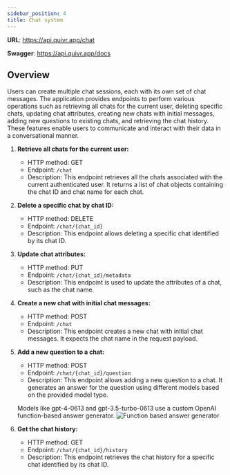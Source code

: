 ---
sidebar_position: 4
title: Chat system
---

**URL**: https://api.quivr.app/chat

**Swagger**: https://api.quivr.app/docs

## Overview

Users can create multiple chat sessions, each with its own set of chat messages. The application provides endpoints to perform various operations such as retrieving all chats for the current user, deleting specific chats, updating chat attributes, creating new chats with initial messages, adding new questions to existing chats, and retrieving the chat history. These features enable users to communicate and interact with their data in a conversational manner.

1. **Retrieve all chats for the current user:**

   - HTTP method: GET
   - Endpoint: `/chat`
   - Description: This endpoint retrieves all the chats associated with the current authenticated user. It returns a list of chat objects containing the chat ID and chat name for each chat.

2. **Delete a specific chat by chat ID:**

   - HTTP method: DELETE
   - Endpoint: `/chat/{chat_id}`
   - Description: This endpoint allows deleting a specific chat identified by its chat ID.

3. **Update chat attributes:**

   - HTTP method: PUT
   - Endpoint: `/chat/{chat_id}/metadata`
   - Description: This endpoint is used to update the attributes of a chat, such as the chat name.

4. **Create a new chat with initial chat messages:**

   - HTTP method: POST
   - Endpoint: `/chat`
   - Description: This endpoint creates a new chat with initial chat messages. It expects the chat name in the request payload.

5. **Add a new question to a chat:**

   - HTTP method: POST
   - Endpoint: `/chat/{chat_id}/question`
   - Description: This endpoint allows adding a new question to a chat. It generates an answer for the question using different models based on the provided model type.

   Models like gpt-4-0613 and gpt-3.5-turbo-0613 use a custom OpenAI function-based answer generator.
   ![Function based answer generator](/images/answer_schema.png)

6. **Get the chat history:**
   - HTTP method: GET
   - Endpoint: `/chat/{chat_id}/history`
   - Description: This endpoint retrieves the chat history for a specific chat identified by its chat ID.
